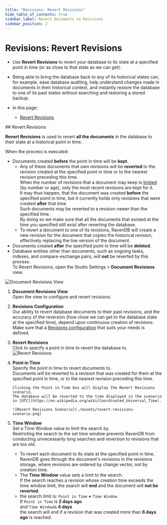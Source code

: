 ```yaml
---
title: "Revisions: Revert Revisions"
hide_table_of_contents: true
sidebar_label: Revert Documents to Revisions
sidebar_position: 2
---
```



# Revisions: Revert Revisions
<Admonition type="note" title="">

* Use **Revert Revisions** to revert your database to its state at 
  a specified point in time (or as close to that state as we can get).  

* Being able to bring the database back to any of its historical states 
  can, for example, ease database auditing, help understand changes made 
  in documents in their historical context, and instantly restore the 
  database to one of its past states without searching and restoring 
  a stored backup.  
  
* In this page:  
   * [Revert Revisions](../../document-extensions/revisions/revert-revisions.mdx#revert-revisions)  

</Admonition>
## Revert Revisions

**Revert Revisions** is used to revert **all the documents** in the database 
to their state at a historical point in time.  

When the process is executed:  

* Documents created **before** the point in time will be **kept**.  
   * Any of these documents that own revisions will be **reverted** 
     to the revision created at the specified point in time or to 
     the nearest revision preceding this time.  
     <Admonition type="info" title="">
     When the number of revisions that a document may keep is 
     [limited](../../document-extensions/revisions/overview.mdx#revisions-configuration-options)
     (by number or age), only the most recent revisions are kept 
     for it.  
     It may thus happen, that the document was created **before** 
     the specified point in time, but it currently holds only revisions 
     that were created **after** that time.  
     Such documents may be reverted to a revision newer than the specified time.  
     By doing so we make sure that all the documents that existed 
     at the time you specified still exist after reverting the database.  
     </Admonition>
   * To revert a document to one of its revisions, RavenDB will create 
     a new revision for the document that copies the historical revision, 
     effectively replacing the live version of the document.  
* Documents created **after** the specified point in time will be **deleted**.  
* Database entities other than documents, such as ongoing tasks, indexes, 
  and compare-exchange pairs, will **not** be reverted by this process.  
To Revert Revisions, open the Studio Settings &gt; **Document Revisions** view.  

![Document Revisions View](./assets/revert-revisions-1.png)

1. **Document Revisions View**  
   Open the view to configure and revert revisions.  
2. **Revisions Configuration**  
   Our ability to revert database documents to their past revisions, 
   and the accuracy of the reversion (how close we can get to the database 
   state at the specified time), depend upon continuous creation 
   of revisions.  
   Make sure that a [Revisions configuration](../../document-extensions/revisions/overview.mdx#revisions-configuration) 
   that suits your needs is defined.  
3. **Revert Revisions**  
   Click to specify a point in time to revert the database to.  
![Revert Revisions](./assets/revert-revisions-2.png)

1. **Point in Time**  
   Specify the point in time to revert documents to.  
   Documents will be reverted to a revision that was created for them 
   at the specified point in time, or to the nearest revision preceding 
   this time.  
     
       Clicking the Point in Time box will display the Revert Revisions scenario.  
       The database will be reverted to the time displayed in the scenario 
       in [UTC](https://en.wikipedia.org/wiki/Coordinated_Universal_Time).  

       ![Revert Revisions Scenario](./assets/revert-revisions-scenario.png)


2. **Time Window**  
   Set a Time Window value to limit the search by.  
   Restricting the search to the set time window prevents RavenDB from 
   conducting unnecessarily long searches and reversion to revisions 
   that are too old.  
    * To revert each document to its state at the specified point in time, 
      RavenDB goes through the document's revisions in the revisions storage, 
      where revisions are ordered by change vector, not by creation time.  
    * The **Time Window** value sets a limit to the search.  
      If the search reaches a revision whose creation time exceeds the time 
      window limit, the search will **end** and the document will **not be reverted**.  
    * the search limit is: `Point in Time` **+** `Time Window`  
      <Admonition type="info" title="E.g." id="e-g" href="#e-g">
      If `Point in Time` is **2 days ago**  
      and `Time Window`is **4 days**  
      the search will end if a revision that was created more than **6 days ago** is reached.  
      </Admonition>




